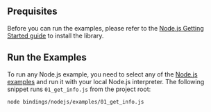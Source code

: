 ## Prequisites

Before you can run the examples, please refer to the [Node.js Getting Started guide](./../../../getting_started/nodejs.md) to install
the library.

## Run the Examples

To run any Node.js example, you need to select any of the
[Node.js examples](https://github.com/iotaledger/iota.rs/tree/dev/bindings/nodejs/examples) and run it with your local
Node.js interpreter. The following snippet runs `01_get_info.js` from the project root:

```bash
node bindings/nodejs/examples/01_get_info.js
```
